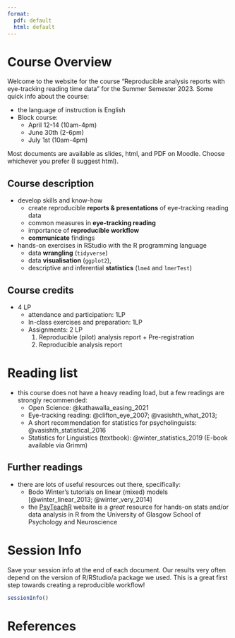 ```yaml
---
format: 
  pdf: default
  html: default
---
```


# Course Overview

Welcome to the website for the course "Reproducible analysis reports with eye-tracking reading time data" for the Summer Semester 2023. Some quick info about the course:

-   the language of instruction is English
-   Block course:
    -   April 12-14 (10am-4pm)
    -   June 30th (2-6pm)
    -   July 1st (10am-4pm)
    
Most documents are available as slides, html, and PDF on Moodle. Choose whichever you prefer (I suggest html).

## Course description

- develop skills and know-how
  + create reproducible **reports & presentations** of eye-tracking reading data
  + common measures in **eye-tracking reading**
  + importance of **reproducible workflow**
  + **communicate** findings

- hands-on exercises in RStudio with the R programming language
  + data **wrangling** (`tidyverse`)
  + data **visualisation** (`ggplot2`), 
  + descriptive and inferential **statistics** (`lme4` and `lmerTest`)
  
## Course credits

- 4 LP
  + attendance and participation: 1LP
  + In-class exercises and preparation: 1LP
  + Assignments: 2 LP
    1. Reproducible (pilot) analysis report + Pre-registration
    2. Reproducible analysis report

# Reading list

-   this course does not have a heavy reading load, but a few readings are strongly recommended:
    -   Open Science: @kathawalla_easing_2021 
    -   Eye-tracking reading: @clifton_eye_2007; @vasishth_what_2013; 
    -   A short recommendation for statistics for psycholinguists: @vasishth_statistical_2016
    -   Statistics for Linguistics (textbook): @winter_statistics_2019 (E-book available via Grimm)

## Further readings

- there are lots of useful resources out there, specifically:
  + Bodo Winter's tutorials on linear (mixed) models [@winter_linear_2013; @winter_very_2014]
  + the [PsyTeachR](https://psyteachr.github.io/) website is a *great* resource for hands-on stats and/or data analysis in R from the University of Glasgow School of Psychology and Neuroscience
  

# Session Info {.unlisted .unnumbered visibility="uncounted"}

Save your session info at the end of each document. Our results very often depend on the version of R/RStudio/a package we used. This is a great first step towards creating a reproducible workflow!

```r
sessionInfo()
```

# References {.unlisted .unnumbered visibility="uncounted"}

::: {#refs custom-style="Bibliography"}
:::
